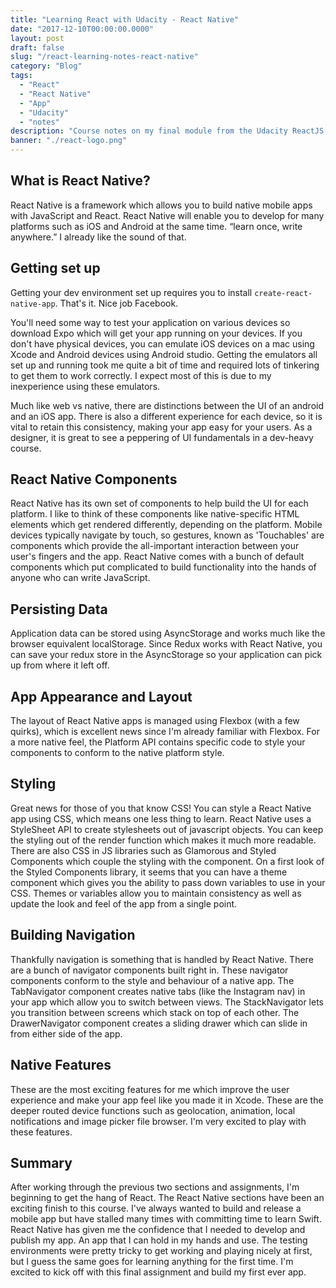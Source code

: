 ```yaml
---
title: "Learning React with Udacity - React Native"
date: "2017-12-10T00:00:00.0000"
layout: post
draft: false
slug: "/react-learning-notes-react-native"
category: "Blog"
tags:
  - "React"
  - "React Native"
  - "App"
  - "Udacity"
  - "notes"
description: "Course notes on my final module from the Udacity ReactJS Redux and React Native Nanodegree."
banner: "./react-logo.png"
---
```


## What is React Native?
React Native is a framework which allows you to build native mobile apps with JavaScript and React. React Native will enable you to develop for many platforms such as iOS and Android at the same time. “learn once, write anywhere.” I already like the sound of that.

## Getting set up
Getting your dev environment set up requires you to install `create-react-native-app`. That's it. Nice job Facebook.

You'll need some way to test your application on various devices so download Expo which will get your app running on your devices. If you don't have physical devices, you can emulate iOS devices on a mac using Xcode and Android devices using Android studio. Getting the emulators all set up and running took me quite a bit of time and required lots of tinkering to get them to work correctly. I expect most of this is due to my inexperience using these emulators.

Much like web vs native, there are distinctions between the UI of an android and an iOS app. There is also a different experience for each device, so it is vital to retain this consistency, making your app easy for your users. As a designer, it is great to see a peppering of UI fundamentals in a dev-heavy course.

## React Native Components
React Native has its own set of components to help build the UI for each platform. I like to think of these components like native-specific HTML elements which get rendered differently, depending on the platform. Mobile devices typically navigate by touch, so gestures, known as 'Touchables' are components which provide the all-important interaction between your user's fingers and the app.
React Native comes with a bunch of default components which put complicated to build functionality into the hands of anyone who can write JavaScript.

## Persisting Data
Application data can be stored using AsyncStorage and works much like the browser equivalent localStorage. Since Redux works with React Native, you can save your redux store in the AsyncStorage so your application can pick up from where it left off.

## App Appearance and Layout
The layout of React Native apps is managed using Flexbox (with a few quirks), which is excellent news since I'm already familiar with Flexbox. For a more native feel, the Platform API contains specific code to style your components to conform to the native platform style.

## Styling
Great news for those of you that know CSS! You can style a React Native app using CSS, which means one less thing to learn. React Native uses a StyleSheet API to create stylesheets out of javascript objects. You can keep the styling out of the render function which makes it much more readable. There are also CSS in JS libraries such as Glamorous and Styled Components which couple the styling with the component. On a first look of the Styled Components library, it seems that you can have a theme component which gives you the ability to pass down variables to use in your CSS. Themes or variables allow you to maintain consistency as well as update the look and feel of the app from a single point.

## Building Navigation
Thankfully navigation is something that is handled by React Native. There are a bunch of navigator components built right in. These navigator components conform to the style and behaviour of a native app. The TabNavigator component creates native tabs (like the Instagram nav) in your app which allow you to switch between views. The StackNavigator lets you transition between screens which stack on top of each other. The DrawerNavigator component creates a sliding drawer which can slide in from either side of the app.

## Native Features
These are the most exciting features for me which improve the user experience and make your app feel like you made it in Xcode. These are the deeper routed device functions such as geolocation, animation, local notifications and image picker file browser. I'm very excited to play with these features.

## Summary
After working through the previous two sections and assignments, I'm beginning to get the hang of React. The React Native sections have been an exciting finish to this course. I've always wanted to build and release a mobile app but have stalled many times with committing time to learn Swift. React Native has given me the confidence that I needed to develop and publish my app. An app that I can hold in my hands and use. The testing environments were pretty tricky to get working and playing nicely at first, but I guess the same goes for learning anything for the first time. I'm excited to kick off with this final assignment and build my first ever app.
